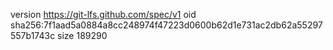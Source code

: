 version https://git-lfs.github.com/spec/v1
oid sha256:7f1aad5a0884a8cc248974f47223d0600b62d1e731ac2db62a55297557b1743c
size 189290
